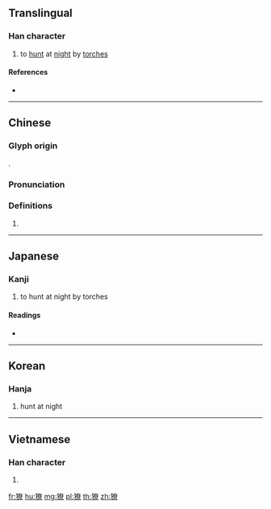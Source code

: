 ==Translingual==

===Han character===
{{Han char|rn=94|rad=犬|as=12|sn=15|four=44296|canj=KHKCF|ids=⿰犭尞}}

# to [[hunt]] at [[night]] by [[torch]]es

====References====
* {{Han ref|kx=0718.290|dkj=20692|dj=1130.070|hdz=21368.030|uh=7360|ud=29536|bh=E679|bd=59001}}

----

==Chinese==
{{zh-forms}}

===Glyph origin===
{{Han etym}}
{{Han compound|犬|尞|c1=s|c2=p|t1=beast|ls=psc}}.

===Pronunciation===
{{zh-pron
|m=liáo,lǎo
|c=liu4,lou5
|mc=y
|oc=y
|ma=
|cat=v
}}

===Definitions===
{{zh-hanzi}}

# {{rfdef|lang=zh}}

----

==Japanese==

===Kanji===
{{ja-kanji|grade=|rs=犬12}}

# to hunt at night by torches

====Readings====
* {{ja-readings|on=[[りょう]] (ryō), [[ろう]] (rō), [[とう]] (tō)|kun=[[かり]] (kari)}}

----

==Korean==

===Hanja===
{{ko-hanja|hangeul=[[료]]>[[요]]|eumhun=|rv=ryo>yo|mr=ryo>yo|y=lyo>yo}}

# hunt at night

----

==Vietnamese==

===Han character===
{{vi-hantu|[[liêu]], [[lão]]|rs=犬12}}

# {{defn|vi|sort=犬12}}

[[fr:獠]]
[[hu:獠]]
[[mg:獠]]
[[pl:獠]]
[[th:獠]]
[[zh:獠]]